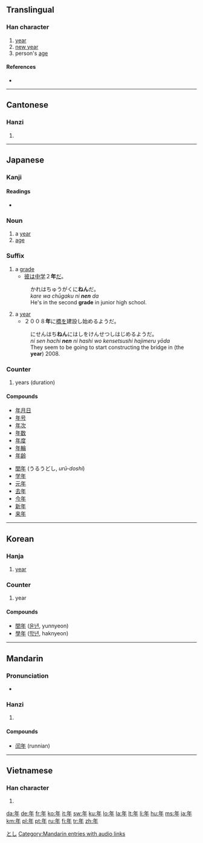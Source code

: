 {{see|秊}}<!-- may be replaced by zh-forms -->
==Translingual==
{{Han stroke|[[Image:年-order.gif]]}}

===Han character===
{{Han char|rn=51|rad=干|as=03|sn=6|four=8050<sub>0</sub>|canj=人手 (OQ)}}

# [[year]]
# [[New Year|new year]]
# person's [[age]]

====References====
* {{Han ref|kx=0340.010|dkj=09168|dj=0648.020|hdz=10037.060|uh=5E74|ud=24180|bh=A67E|bd=42622}}

----

==Cantonese==

===Hanzi===
{{yue-hanzi|jyut=|y=nin4}}

# {{defn|Cantonese}}

----

==Japanese==

===Kanji===
{{ja-kanji|grade=1|rs=干03}}

====Readings====
* {{ja-readings|on=[[ねん]] ([[nen]])|kun=[[とし]] ([[toshi]]), [[みのる]] ([[minoru]]), [[よわい]] ([[yowai]])}}

===Noun===
{{ja-noun|k|hira=とし|rom=toshi}}

# a [[year]]
# [[age]]

===Suffix===
{{ja-pos|k|suffix|hira=ねん|rom=nen}}

# a [[grade]]
#* [[彼]]は[[中学]]２'''年'''[[だ]]。
#: かれはちゅうがくに'''ねん'''だ。
#: ''kare wa chūgaku ni '''nen''' da''
#: He's in the second '''grade''' in junior high school.
# a [[year]]
#* ２００８'''年'''に[[橋]]を建設し始めるようだ。
#: にせんはち'''ねん'''にはしをけんせつしはじめるようだ。
#: ''ni sen hachi '''nen''' ni hashi wo kensetsushi hajimeru yōda''
#: They seem to be going to start constructing the bridge in (the '''year''') 2008.

===Counter===
{{ja-pos|k|counter|hira=ねん|rom=nen}}

# years (duration)

====Compounds====
{{top2}}
* [[年月日]]
* [[年号]]
* [[年次]]
* [[年数]]
* [[年度]]
* [[年輪]]
* [[年齢]]
{{mid2}}
* [[閏年]] (うるうどし, ''urū-doshi'')
* [[学年]]
* [[元年]]
* [[去年]]
* [[今年]]
* [[新年]]
* [[来年]]
{{bottom}}

[[Category:ja:Time|とし]]

----

==Korean==

===Hanja===
{{ko-hanja|hangeul=[[년]]([[연]])|rv=nyeon(yeon)|mr=nyŏn(yŏn)|y=nyen(<sup>n</sup>yen)|eumhun=해|ehrv=hae|ehmr=hae|ehy=hay}}

# [[year]]

===Counter===
{{KOchar|年}}{{ko-attention|may need inflection template}}

# year

====Compounds====
* [[閏年]] ([[윤년]], yunnyeon)
* [[學年]] ([[학년]], haknyeon)

----

==Mandarin==

===Pronunciation===
*{{audio|zh-nián.ogg|audio}}

===Hanzi===
{{cmn-hanzi|pin=[[nián]] ([[nian2]])|wg=nien<sup>2</sup>}}

# {{defn|Mandarin}}

====Compounds====
* [[闰年]] (runnian)

[[Category:Mandarin entries with audio links]]
----

==Vietnamese==

===Han character===
{{vi-hantu|[[niên]]}}

# {{defn|Vietnamese}}

[[da:年]]
[[de:年]]
[[fr:年]]
[[ko:年]]
[[it:年]]
[[sw:年]]
[[ku:年]]
[[lo:年]]
[[la:年]]
[[lt:年]]
[[li:年]]
[[hu:年]]
[[ms:年]]
[[ja:年]]
[[km:年]]
[[pl:年]]
[[pt:年]]
[[ru:年]]
[[fi:年]]
[[tr:年]]
[[zh:年]]
